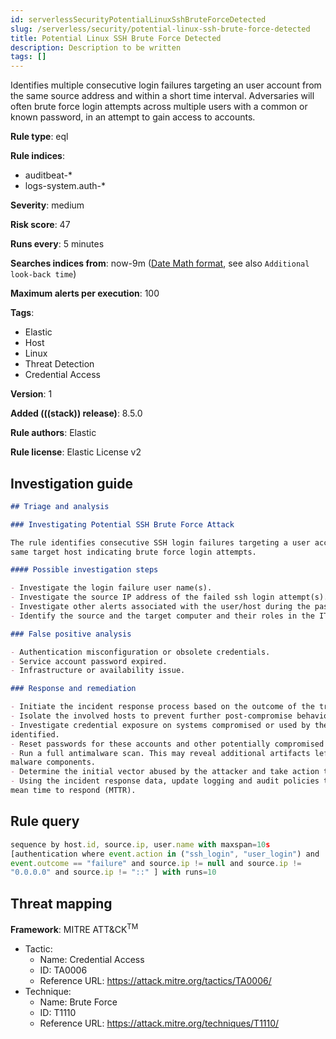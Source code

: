 ```yaml
---
id: serverlessSecurityPotentialLinuxSshBruteForceDetected
slug: /serverless/security/potential-linux-ssh-brute-force-detected
title: Potential Linux SSH Brute Force Detected
description: Description to be written
tags: []
---
```


<div id="potential-linux-ssh-brute-force-detected"></div>

Identifies multiple consecutive login failures targeting an user account from the same source address and within a short time interval. Adversaries will often brute force login attempts across multiple users with a common or known password, in an attempt to gain access to accounts.

**Rule type**: eql

**Rule indices**:

* auditbeat-*
* logs-system.auth-*

**Severity**: medium

**Risk score**: 47

**Runs every**: 5 minutes

**Searches indices from**: now-9m ([Date Math format](((ref))/common-options.html#date-math), see also <DocLink id="serverlessSecurityRulesUiCreate" section="set-the-rules-schedule">`Additional look-back time`</DocLink>)

**Maximum alerts per execution**: 100

**Tags**:

* Elastic
* Host
* Linux
* Threat Detection
* Credential Access

**Version**: 1

**Added (((stack)) release)**: 8.5.0

**Rule authors**: Elastic

**Rule license**: Elastic License v2

## Investigation guide

```markdown
## Triage and analysis

### Investigating Potential SSH Brute Force Attack

The rule identifies consecutive SSH login failures targeting a user account from the same source IP address to the
same target host indicating brute force login attempts.

#### Possible investigation steps

- Investigate the login failure user name(s).
- Investigate the source IP address of the failed ssh login attempt(s).
- Investigate other alerts associated with the user/host during the past 48 hours.
- Identify the source and the target computer and their roles in the IT environment.

### False positive analysis

- Authentication misconfiguration or obsolete credentials.
- Service account password expired.
- Infrastructure or availability issue.

### Response and remediation

- Initiate the incident response process based on the outcome of the triage.
- Isolate the involved hosts to prevent further post-compromise behavior.
- Investigate credential exposure on systems compromised or used by the attacker to ensure all compromised accounts are
identified.
- Reset passwords for these accounts and other potentially compromised credentials.
- Run a full antimalware scan. This may reveal additional artifacts left in the system, persistence mechanisms, and
malware components.
- Determine the initial vector abused by the attacker and take action to prevent reinfection through the same vector.
- Using the incident response data, update logging and audit policies to improve the mean time to detect (MTTD) and the
mean time to respond (MTTR).

```

## Rule query

```js
sequence by host.id, source.ip, user.name with maxspan=10s
[authentication where event.action in ("ssh_login", "user_login") and
event.outcome == "failure" and source.ip != null and source.ip !=
"0.0.0.0" and source.ip != "::" ] with runs=10
```

## Threat mapping

**Framework**: MITRE ATT&CK<sup>TM</sup>

* Tactic:
    * Name: Credential Access
    * ID: TA0006
    * Reference URL: https://attack.mitre.org/tactics/TA0006/
* Technique:
    * Name: Brute Force
    * ID: T1110
    * Reference URL: https://attack.mitre.org/techniques/T1110/

